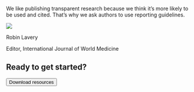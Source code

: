 :::{.quote .card}
:::{.quote-text-normal}
We like publishing transparent research because we think it's more likely to be used and cited. That's why we ask authors to use reporting guidelines.
:::

::: {.quote-who}
<img src="/assets/images/editor.png">

::: {.name}
[Robin Lavery]{.text-small .bold}

[Editor, International Journal of World Medicine]{.text-small}
:::
:::
:::
<!-- quote -->

## Ready to get started? {.unnumbered .unlisted}

<a href="#how-to-use"><button type="button" class="btn btn-primary btn-lg width-100">Download resources</button></a>

